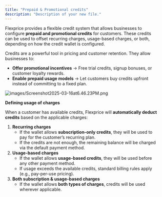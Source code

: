 ```yaml
---
title: "Prepaid & Promotional credits"
description: "Description of your new file."
---
```


Flexprice provides a flexible credit system that allows businesses to configure **prepaid and promotional credits** for customers. These credits can be used to offset recurring charges, usage-based charges, or both, depending on how the credit wallet is configured.

Credits are a powerful tool in pricing and customer retention. They allow businesses to:

- **Offer promotional incentives** → Free trial credits, signup bonuses, or customer loyalty rewards.
- **Enable prepaid usage models** → Let customers buy credits upfront instead of committing to a fixed plan.

![images/Screenshot2025-03-16at6.46.23PM.png](/images/Screenshot2025-03-16at6.46.23PM.png)

**Defining usage of charges**

When a customer has available credits, Flexprice will **automatically deduct credits** based on the applicable charges:

1. **Recurring charges**
   - If the wallet allows **subscription-only credits**, they will be used to pay for the customer’s recurring plan.
   - If the credits are not enough, the remaining balance will be charged via the default payment method.
2. **Usage-based charges**
   - If the wallet allows **usage-based credits**, they will be used before any other payment method.
   - If usage exceeds the available credits, standard billing rules apply (e.g., pay-per-use pricing).
3. **Both subscription & usage-based charges**
   - If the wallet allows **both types of charges**, credits will be used wherever applicable.